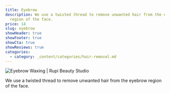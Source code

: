 ```yaml
---
title: Eyebrow
description: We use a twisted thread to remove unwanted hair from the eyebrow
  region of the face.
price: 14
slug: eyebrow
showHeader: true
showFooter: true
showCta: true
showReviews: true
categories:
  - category: _content/categories/hair-removal.md
---
```


![Eyebrow Waxing | Rupi Beauty Studio](/uploads/services/eyebrow-waxing.webp 'Eyebrow Waxing  | Rupi Beauty Studio')

We use a twisted thread to remove unwanted hair from the eyebrow region of the face.
